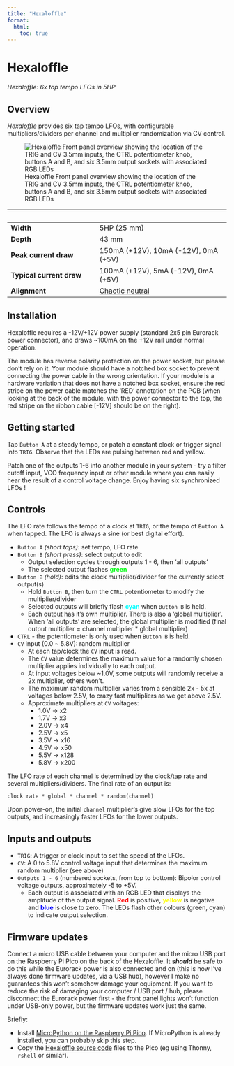 ```yaml
---
title: "Hexaloffle"
format:
  html:
    toc: true
---
```


# Hexaloffle 

_Hexaloffle: 6x tap tempo LFOs in 5HP_

## Overview

_Hexaloffle_ provides six tap tempo LFOs, with configurable multipliers/dividers per channel and
multiplier randomization via CV control.

![Hexaloffle Front panel overview showing the location of the TRIG and CV 3.5mm inputs, the CTRL potentiometer knob, buttons A and B, and six 3.5mm output sockets with associated RGB LEDs](../images/hexaloffle/hexaloffle_panel_annotated.png  "Hexaloffle Front panel overview")

&nbsp;                   |&nbsp;                                    
-------------------------|-------------------------------------
**Width**                | 5HP (25 mm)                                 
**Depth**                | 43 mm                              
**Peak current draw**    | 150mA (+12V), 10mA (-12V), 0mA (+5V) 
**Typical current draw** | 100mA (+12V), 5mA (-12V), 0mA (+5V) 
**Alignment**            | [Chaotic neutral](https://en.wikipedia.org/wiki/Alignment_(Dungeons_%26_Dragons)#Chaotic_neutral)

## Installation

Hexaloffle requires a -12V/+12V power supply (standard 2x5 pin Eurorack power connector), and draws ~100mA on the +12V rail under normal operation.

The module has reverse polarity protection on the power socket, but please don't rely on it. Your module should have a notched box socket to prevent connecting the power cable in the wrong orientation. If your module is a hardware variation that does not have a notched box socket, ensure the red stripe on the power cable matches the 'RED' annotation on the PCB (when looking at the back of the module, with the power connector to the top, the red stripe on the ribbon cable [-12V] should be on the right).

## Getting started

Tap `Button A` at a steady tempo, or patch a constant clock or trigger signal into `TRIG`.
Observe that the LEDs are pulsing between red and yellow.

Patch one of the outputs 1-6 into another module in your system - try a filter cutoff input, VCO frequency input or other module where you can easily hear the result of a control voltage change. Enjoy having six synchronized LFOs !

## Controls

The LFO rate follows the tempo of a clock at `TRIG`, or the tempo of `Button A` when tapped.
The LFO is always a sine (or best digital effort).

- `Button A` _(short taps)_: set tempo, LFO rate
- `Button B` _(short press)_: select output to edit
    - Output selection cycles through outputs 1 - 6, then 'all outputs'
    - The selected output flashes <span class="shadow" style="color: #05fc16">**green**</span>
- `Button B` _(hold)_: edits the clock multiplier/divider for the currently select output(s)
    - Hold `Button B`, then turn the `CTRL` potentiometer to modify the multiplier/divider
    - Selected outputs will briefly flash <span class="shadow" style="color: cyan">**cyan**</span> when `Button B` is held.
    - Each output has it's own multiplier. 
        There is also a 'global multiplier'. When 'all outputs' are selected, the global multiplier 
        is modified (final output multiplier = channel multiplier * global multiplier)
- `CTRL` - the potentiometer is only used when `Button B` is held.
- `CV` input (0.0 ~ 5.8V): random multiplier
    - At each tap/clock the `CV` input is read. 
    - The `CV` value determines the maximum value for a randomly chosen multiplier 
        applies individually to each output.
    - At input voltages below ~1.0V, some outputs will randomly receive a 2x multiplier, others won't.
    - The maximum random multiplier varies from a sensible 2x - 5x at voltages below 2.5V, to crazy 
        fast multipliers as we get above 2.5V.
    - Approximate multipliers at `CV` voltages: 
        - 1.0V -> x2
        - 1.7V -> x3
        - 2.0V -> x4
        - 2.5V -> x5
        - 3.5V -> x16
        - 4.5V -> x50
        - 5.5V -> x128
        - 5.8V -> x200

The LFO rate of each channel is determined by the clock/tap rate and several multipliers/dividers.
The final rate of an output is: 

`clock rate * global * channel * random(channel)`

Upon power-on, the initial `channel` multiplier's give slow LFOs for the top outputs, 
and increasingly faster LFOs for the lower outputs.

## Inputs and outputs

- `TRIG`: A trigger or clock input to set the speed of the LFOs.
- `CV`: A 0 to 5.8V control voltage input that determines the maximum random multiplier (see above)
- `Outputs 1 - 6` (numbered sockets, from top to bottom): Bipolor control voltage outputs, approximately -5 to +5V.
    - Each output is associated with an RGB LED that displays the amplitude of the output signal.
        <span class="shadow" style="color: red">**Red**</span> is positive, <span class="shadow" style="color: yellow">**yellow**</span> is negative and <span class="shadow" style="color: blue">**blue**</span> is close to zero.
        The LEDs flash other colours (green, cyan) to indicate output selection.

## Firmware updates

Connect a micro USB cable between your computer and the micro USB port on the Raspberry Pi Pico on the back of the Hexaloffle. It ***should*** be safe to do this while the Eurorack power is also connected and on (this is how I've always done firmware updates, via a USB hub), however I make no guarantees this won't somehow damage your equipment. If you want to reduce the risk of damaging your computer / USB port / hub, please disconnect the Eurorack power first - the front panel lights won't function under USB-only power, but the firmware updates work just the same.

Briefly:

- Install [MicroPython on the Raspberry Pi Pico](https://www.raspberrypi.com/documentation/microcontrollers/micropython.html#drag-and-drop-micropython). If MicroPython is already installed, you can probably skip this step.
- Copy the [Hexaloffle source code](https://github.com/semi-sensible-synth/hexaloffle/tree/main/code) files to the Pico (eg using Thonny, `rshell` or similar).
